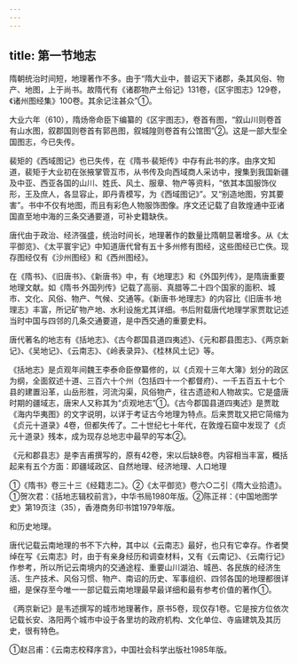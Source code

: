 ```yaml
---
---
---
```

title: 第一节地志
---



隋朝统治时间短，地理著作不多。由于“隋大业中，普诏天下诸郡，条其风俗、物产、地图，上于尚书。故隋代有《诸郡物产土俗记》131卷，《区宇图志》129卷，《诸州图经集》100卷。其余记注甚众”①。

大业六年（610），隋炀帝命臣下编纂的《区宇图志》，卷首有图，“叙山川则卷首有山水图，叙郡国则卷首有郭邑图，叙城隍则卷首有公馆图”②。这是一部大型全国图志，今已失传。

裴矩的《西域图记》也已失传，在《隋书·裴矩传》中存有此书的序。由序文知道，裴矩于大业初在张掖掌管互市，从书传及向西域商人采访中，搜集到我国新疆及中亚、西亚各国的山川、姓氏、风土、服章、物产等资料，“依其本国服饰仪形，王及庶人，各显容止，即丹青模写，为《西域图记》”。又“别造地图，穷其要害”。书中不仅有地图，而且有彩色人物服饰图像。序文还记载了自敦煌通中亚诸国直至地中海的三条交通要道，可补史籍缺佚。

唐代由于政治、经济强盛，统治时间长，地理著作的数量比隋朝显著增多。从《太平御览》、《太平寰宇记》中知道唐代曾有五十多州修有图经，这些图经已亡佚。现存图经仅有《沙州图经》和《西州图经》。

在《隋书》、《旧唐书》、《新唐书》中，有《地理志》和《外国列传》，是隋唐重要地理文献。如《隋书·外国列传》记载了高丽、真腊等二十四个国家的面积、城市、文化、风俗、物产、气候、交通等。《新唐书·地理志》的内容比《旧唐书·地理志》丰富，所记矿物产地、水利设施尤其详细。书后附载唐代地理学家贾耽记述当时中国与四邻的几条交通要道，是中西交通的重要史料。

唐代著名的地志有《括地志》、《古今郡国县道四夷述》、《元和郡县图志》、《两京新记》、《吴地记》、《云南志》、《岭表录异》、《桂林风土记》等。

《括地志》是贞观年间魏王李泰命臣僚纂修的，以《贞观十三年大簿》划分的政区为纲，全面叙述十道、三百六十个州（包括四十一个都督府）、一千五百五十七个县的建置沿革，山岳形胜，河流沟渠，风俗物产，往古遗迹和人物故实。它是盛唐时期的疆域志，唐宋人又称其为“贞观地志”①。《古今郡国县道四夷述》是贾耽《海内华夷图》的文字说明，以详于考证古今地理为特点。后来贾耽又把它简缩为《贞元十道录》4卷，但都失传了。二十世纪七十年代，在敦煌石窟中发现了《贞元十道录》残本，成为现存总地志中最早的写本②。

《元和郡县志》是李吉甫撰写的，原有42卷，宋以后缺8卷。内容相当丰富，概括起来有五个方面：即疆域政区、自然地理、经济地理、人口地理

①《隋书》卷三十三《经籍志二》。②《太平御览》卷六○二引《隋大业拾遗》。①贺次君：《括地志辑校前言》，中华书局1980年版。②陈正祥：《中国地图学史》第19页注（35），香港商务印书馆1979年版。

和历史地理。

唐代记载云南地理的书不下六种，其中以《云南志》最好，也只有它幸存。作者樊绰在写《云南志》时，由于有亲身经历和调查材料，又有《云南记》、《云南行记》作参考，所以所记云南境内的交通途程、重要山川湖泊、城邑、各民族的经济生活、生产技术、风俗习惯、物产、南诏的历史、军事组织、四邻各国的地理都很详细，是保存至今唯一一部记载云南地理最早最详细和最有参考价值的著作①。

《两京新记》是韦述撰写的城市地理著作，原书5卷，现仅存1卷。它是按方位依次记载长安、洛阳两个城市中设于各里坊的政府机构、文化单位、寺庙建筑及其历史，很有特色。

①赵吕甫：《云南志校释序言》，中国社会科学出版社1985年版。